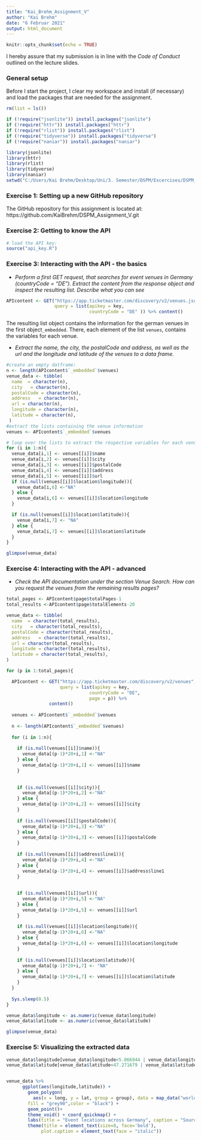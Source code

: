 ```yaml
---
title: "Kai_Brehm_Assignment_V"
author: "Kai Brehm"
date: "6 Februar 2021"
output: html_document
---
```


```r
knitr::opts_chunk$set(echo = TRUE)
```

I hereby assure that my submission is in line with the *Code of Conduct* outlined
on the lecture slides.

### General setup

Before I start the project, I clear my workspace and install (if necessary) and 
load the packages that are needed for the assignment.

```r
rm(list = ls())

if (!require("jsonlite")) install.packages("jsonlite")
if (!require("httr")) install.packages("httr")
if (!require("rlist")) install.packages("rlist")
if (!require("tidyverse")) install.packages("tidyverse")
if (!require("naniar")) install.packages("naniar")

library(jsonlite)
library(httr)
library(rlist)
library(tidyverse)
library(naniar)
setwd("C:/Users/Kai Brehm/Desktop/Uni/3. Semester/DSPM/Excercises/DSPM_Assignment_V")

```
### Exercise 1: Setting up a new GitHub repository
The GitHub repository for this assignment is located at: https://github.com/KaiBrehm/DSPM_Assignment_V.git

### Exercise 2: Getting to know the API
``` r
# load the API key:
source("api_key.R")

```

### Exercise 3: Interacting with the API - the basics
* *Perform a first GET request, that searches for event venues in Germany*
  *(countryCode = "DE"). Extract the content from the response object and*
  *inspect the resulting list. Describe what you can see*
  
``` r
APIcontent <- GET("https://app.ticketmaster.com/discovery/v2/venues.json?", 
                  query = list(apikey = key,
                               countryCode = "DE" )) %>% content()
```
The resulting list object contains the information for the german venues in the
first object``_embedded``. There, each element of the list ``venues``, contains the 
variables for each venue. 


* *Extract the name, the city, the postalCode and address, as well as the url and *
  *the longitude and latitude of the venues to a data frame.*
``` r

#create an empty datframe:
n <- length(APIcontent$`_embedded`$venues)
venue_data <- tibble(
  name  = character(n),
  city   = character(n),
  postalCode = character(n),
  address   = character(n),
  url = character(n),
  longitude = character(n),
  latitude = character(n),
 )
#extract the lists containing the venue information
venues <- APIcontent$`_embedded`$venues

# loop over the lists to extract the respective variables for each venue
for (i in 1:n){
  venue_data[i,1] <- venues[[i]]$name
  venue_data[i,2] <- venues[[i]]$city
  venue_data[i,3] <- venues[[i]]$postalCode
  venue_data[i,4] <- venues[[i]]$address
  venue_data[i,5] <- venues[[i]]$url
  if (is.null(venues[[i]]$location$longitude)){
    venue_data[i,6] <-"NA"
  } else {
    venue_data[i,6] <- venues[[i]]$location$longitude
  }

  if (is.null(venues[[i]]$location$latitude)){
    venue_data[i,7] <- "NA"
  } else {
    venue_data[i,7] <- venues[[i]]$location$latitude
  }
}

glimpse(venue_data)
```


### Exercise 4: Interacting with the API - advanced
* *Check the API documentation under the section Venue Search. How can you request*
  *the venues from the remaining results pages?*


``` r
total_pages <- APIcontent$page$totalPages-1
total_results <-APIcontent$page$totalElements-20

venue_data <- tibble(
  name  = character(total_results),
  city   = character(total_results),
  postalCode = character(total_results),
  address   = character(total_results),
  url = character(total_results),
  longitude = character(total_results),
  latitude = character(total_results),
)

for (p in 1:total_pages){

  APIcontent <- GET("https://app.ticketmaster.com/discovery/v2/venues", 
                    query = list(apikey = key,
                               countryCode = "DE",
                               page = p)) %>%
                content()
  
  venues <- APIcontent$`_embedded`$venues
  
  n <- length(APIcontent$`_embedded`$venues)
  
  for (i in 1:n){
    
    if (is.null(venues[[i]]$name)){
      venue_data[(p-1)*20+i,1] <-"NA"
    } else {
      venue_data[(p-1)*20+i,1] <- venues[[i]]$name
    }
    
    
    if (is.null(venues[[i]]$city)){
      venue_data[(p-1)*20+i,2] <-"NA"
    } else {
      venue_data[(p-1)*20+i,2] <- venues[[i]]$city
    }
    
    if (is.null(venues[[i]]$postalCode)){
      venue_data[(p-1)*20+i,3] <-"NA"
    } else {
      venue_data[(p-1)*20+i,3] <- venues[[i]]$postalCode
    }
    
    if (is.null(venues[[i]]$address$line1)){
      venue_data[(p-1)*20+i,4] <-"NA"
    } else {
      venue_data[(p-1)*20+i,4] <- venues[[i]]$address$line1
    }
    
    
    if (is.null(venues[[i]]$url)){
      venue_data[(p-1)*20+i,5] <-"NA"
    } else {
      venue_data[(p-1)*20+i,5] <- venues[[i]]$url
    }
    
    if (is.null(venues[[i]]$location$longitude)){
      venue_data[(p-1)*20+i,6] <-"NA"
    } else {
      venue_data[(p-1)*20+i,6] <- venues[[i]]$location$longitude
    }
    
    if (is.null(venues[[i]]$location$latitude)){
      venue_data[(p-1)*20+i,7] <- "NA"
    } else {
      venue_data[(p-1)*20+i,7] <- venues[[i]]$location$latitude
    }
  }
  
  Sys.sleep(0.5)
}

venue_data$longitude <- as.numeric(venue_data$longitude)
venue_data$latitude <- as.numeric(venue_data$latitude)

glimpse(venue_data)
```

### Exercise 5: Visualizing the extracted data


``` r
venue_data$longitude[venue_data$longitude<5.866944 | venue_data$longitude > 15.043611] <- NA
venue_data$latitude[venue_data$latitude<47.271679 | venue_data$latitude > 55.0846] <- NA


venue_data %>% 
      ggplot(aes(longitude,latitude)) +
        geom_polygon(
          aes(x = long, y = lat, group = group), data = map_data("world", region = "Germany"),
        fill = "grey90",color = "black") +
        geom_point()+
        theme_void() + coord_quickmap() +
        labs(title = "Event locations across Germany", caption = "Source: ticketmaster.com") +
        theme(title = element_text(size=8, face='bold'),
             plot.caption = element_text(face = "italic"))
```

